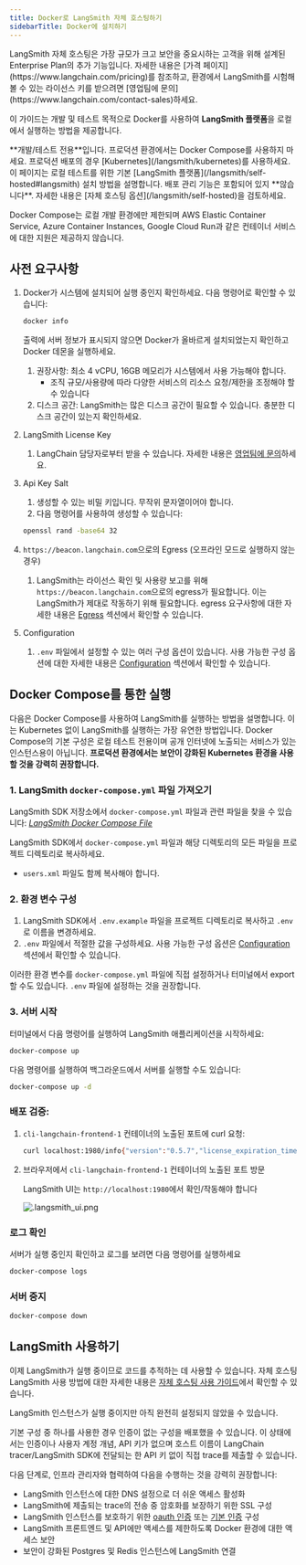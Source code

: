 ```yaml
---
title: Docker로 LangSmith 자체 호스팅하기
sidebarTitle: Docker에 설치하기
---
```


<Info>
LangSmith 자체 호스팅은 가장 규모가 크고 보안을 중요시하는 고객을 위해 설계된 Enterprise Plan의 추가 기능입니다. 자세한 내용은 [가격 페이지](https://www.langchain.com/pricing)를 참조하고, 환경에서 LangSmith를 시험해볼 수 있는 라이선스 키를 받으려면 [영업팀에 문의](https://www.langchain.com/contact-sales)하세요.
</Info>

이 가이드는 개발 및 테스트 목적으로 Docker를 사용하여 **LangSmith 플랫폼**을 로컬에서 실행하는 방법을 제공합니다.

<Warning>
**개발/테스트 전용**입니다. 프로덕션 환경에서는 Docker Compose를 사용하지 마세요. 프로덕션 배포의 경우 [Kubernetes](/langsmith/kubernetes)를 사용하세요.
</Warning>

<Note>
이 페이지는 로컬 테스트를 위한 기본 [LangSmith 플랫폼](/langsmith/self-hosted#langsmith) 설치 방법을 설명합니다. 배포 관리 기능은 포함되어 있지 **않습니다**. 자세한 내용은 [자체 호스팅 옵션](/langsmith/self-hosted)을 검토하세요.
</Note>

Docker Compose는 로컬 개발 환경에만 제한되며 AWS Elastic Container Service, Azure Container Instances, Google Cloud Run과 같은 컨테이너 서비스에 대한 지원은 제공하지 않습니다.

## 사전 요구사항

1. Docker가 시스템에 설치되어 실행 중인지 확인하세요. 다음 명령어로 확인할 수 있습니다:

   ```bash
   docker info
   ```

   출력에 서버 정보가 표시되지 않으면 Docker가 올바르게 설치되었는지 확인하고 Docker 데몬을 실행하세요.

   1. 권장사항: 최소 4 vCPU, 16GB 메모리가 시스템에서 사용 가능해야 합니다.
      * 조직 규모/사용량에 따라 다양한 서비스의 리소스 요청/제한을 조정해야 할 수 있습니다
   2. 디스크 공간: LangSmith는 많은 디스크 공간이 필요할 수 있습니다. 충분한 디스크 공간이 있는지 확인하세요.

2. LangSmith License Key
   1. LangChain 담당자로부터 받을 수 있습니다. 자세한 내용은 [영업팀에 문의](https://www.langchain.com/contact-sales)하세요.

3. Api Key Salt

   1. 생성할 수 있는 비밀 키입니다. 무작위 문자열이어야 합니다.
   2. 다음 명령어를 사용하여 생성할 수 있습니다:

   ```bash
   openssl rand -base64 32
   ```

4. `https://beacon.langchain.com`으로의 Egress (오프라인 모드로 실행하지 않는 경우)
   1. LangSmith는 라이선스 확인 및 사용량 보고를 위해 `https://beacon.langchain.com`으로의 egress가 필요합니다. 이는 LangSmith가 제대로 작동하기 위해 필요합니다. egress 요구사항에 대한 자세한 내용은 [Egress](/langsmith/self-host-egress) 섹션에서 확인할 수 있습니다.

5. Configuration
   1. `.env` 파일에서 설정할 수 있는 여러 구성 옵션이 있습니다. 사용 가능한 구성 옵션에 대한 자세한 내용은 [Configuration](/langsmith/self-host-scale) 섹션에서 확인할 수 있습니다.

## Docker Compose를 통한 실행

다음은 Docker Compose를 사용하여 LangSmith를 실행하는 방법을 설명합니다. 이는 Kubernetes 없이 LangSmith를 실행하는 가장 유연한 방법입니다. Docker Compose의 기본 구성은 로컬 테스트 전용이며 공개 인터넷에 노출되는 서비스가 있는 인스턴스용이 아닙니다. **프로덕션 환경에서는 보안이 강화된 Kubernetes 환경을 사용할 것을 강력히 권장합니다.**

### 1. LangSmith `docker-compose.yml` 파일 가져오기

LangSmith SDK 저장소에서 `docker-compose.yml` 파일과 관련 파일을 찾을 수 있습니다: [*LangSmith Docker Compose File*](https://github.com/langchain-ai/helm/blob/main/charts/langsmith/docker-compose/docker-compose.yaml)

LangSmith SDK에서 `docker-compose.yml` 파일과 해당 디렉토리의 모든 파일을 프로젝트 디렉토리로 복사하세요.

* `users.xml` 파일도 함께 복사해야 합니다.

### 2. 환경 변수 구성

1. LangSmith SDK에서 `.env.example` 파일을 프로젝트 디렉토리로 복사하고 `.env`로 이름을 변경하세요.
2. `.env` 파일에서 적절한 값을 구성하세요. 사용 가능한 구성 옵션은 [Configuration](/langsmith/self-hosted) 섹션에서 확인할 수 있습니다.

이러한 환경 변수를 `docker-compose.yml` 파일에 직접 설정하거나 터미널에서 export할 수도 있습니다. `.env` 파일에 설정하는 것을 권장합니다.

### 3. 서버 시작

터미널에서 다음 명령어를 실행하여 LangSmith 애플리케이션을 시작하세요:

```bash
docker-compose up
```

다음 명령어를 실행하여 백그라운드에서 서버를 실행할 수도 있습니다:

```bash
docker-compose up -d
```

### 배포 검증:

1. `cli-langchain-frontend-1` 컨테이너의 노출된 포트에 curl 요청:

   ```bash
   curl localhost:1980/info{"version":"0.5.7","license_expiration_time":"2033-05-20T20:08:06","batch_ingest_config":{"scale_up_qsize_trigger":1000,"scale_up_nthreads_limit":16,"scale_down_nempty_trigger":4,"size_limit":100,"size_limit_bytes":20971520}}
   ```

2. 브라우저에서 `cli-langchain-frontend-1` 컨테이너의 노출된 포트 방문

   LangSmith UI는 `http://localhost:1980`에서 확인/작동해야 합니다

   ![.langsmith\_ui.png](/langsmith/images/langsmith-ui.png)

### 로그 확인

서버가 실행 중인지 확인하고 로그를 보려면 다음 명령어를 실행하세요

```bash
docker-compose logs
```

### 서버 중지

```bash
docker-compose down
```

## LangSmith 사용하기

이제 LangSmith가 실행 중이므로 코드를 추적하는 데 사용할 수 있습니다. 자체 호스팅 LangSmith 사용 방법에 대한 자세한 내용은 [자체 호스팅 사용 가이드](/langsmith/self-hosted)에서 확인할 수 있습니다.

LangSmith 인스턴스가 실행 중이지만 아직 완전히 설정되지 않았을 수 있습니다.

기본 구성 중 하나를 사용한 경우 인증이 없는 구성을 배포했을 수 있습니다. 이 상태에서는 인증이나 사용자 계정 개념, API 키가 없으며 호스트 이름이 LangChain tracer/LangSmith SDK에 전달되는 한 API 키 없이 직접 trace를 제출할 수 있습니다.

다음 단계로, 인프라 관리자와 협력하여 다음을 수행하는 것을 강력히 권장합니다:

* LangSmith 인스턴스에 대한 DNS 설정으로 더 쉬운 액세스 활성화
* LangSmith에 제출되는 trace의 전송 중 암호화를 보장하기 위한 SSL 구성
* LangSmith 인스턴스를 보호하기 위한 [oauth 인증](/langsmith/self-host-sso) 또는 [기본 인증](/langsmith/self-host-basic-auth) 구성
* LangSmith 프론트엔드 및 API에만 액세스를 제한하도록 Docker 환경에 대한 액세스 보안
* 보안이 강화된 Postgres 및 Redis 인스턴스에 LangSmith 연결